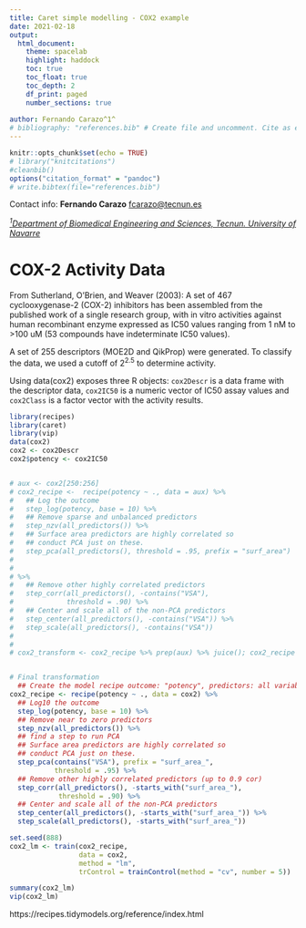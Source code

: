 ```yaml
---
title: Caret simple modelling - COX2 example
date: 2021-02-18
output: 
  html_document:
    theme: spacelab
    highlight: haddock
    toc: true
    toc_float: true
    toc_depth: 2
    df_print: paged
    number_sections: true
    
author: Fernando Carazo^1^ 
# bibliography: "references.bib" # Create file and uncomment. Cite as ej [@Ignatiadis_2016]
---
```


```r
knitr::opts_chunk$set(echo = TRUE)
# library("knitcitations")
#cleanbib()
options("citation_format" = "pandoc")
# write.bibtex(file="references.bib")
```

Contact info: **Fernando Carazo** <fcarazo@tecnun.es>

[*^1^Department of Biomedical Engineering and Sciences, Tecnun. University of Navarre*](https://www.unav.edu/en/web/departamento-de-ingenieria-biomedica-y-ciencias/investigacion/computational-biology/presentacion)



# COX-2 Activity Data
From Sutherland, O’Brien, and Weaver (2003): A set of 467 cyclooxygenase-2 (COX-2) inhibitors has been assembled from the published work of a single research group, with in vitro activities against human recombinant enzyme expressed as IC50 values ranging from 1 nM to >100 uM (53 compounds have indeterminate IC50 values).

A set of 255 descriptors (MOE2D and QikProp) were generated. To classify the data, we used a cutoff of $2^{2.5}$ to determine activity.

Using data(cox2) exposes three R objects: `cox2Descr` is a data frame with the descriptor data, `cox2IC50` is a numeric vector of IC50 assay values and `cox2Class` is a factor vector with the activity results.

```r
library(recipes)
library(caret)
library(vip)
data(cox2)
cox2 <- cox2Descr
cox2$potency <- cox2IC50


# aux <- cox2[250:256]
# cox2_recipe <-  recipe(potency ~ ., data = aux) %>%
#   ## Log the outcome
#   step_log(potency, base = 10) %>%
#   ## Remove sparse and unbalanced predictors
#   step_nzv(all_predictors()) %>%
#   ## Surface area predictors are highly correlated so
#   ## conduct PCA just on these.
#   step_pca(all_predictors(), threshold = .95, prefix = "surf_area")
# 
# 
# %>%
#   ## Remove other highly correlated predictors
#   step_corr(all_predictors(), -contains("VSA"),
#             threshold = .90) %>%
#   ## Center and scale all of the non-PCA predictors
#   step_center(all_predictors(), -contains("VSA")) %>%
#   step_scale(all_predictors(), -contains("VSA"))
# 
# 
# cox2_transform <- cox2_recipe %>% prep(aux) %>% juice(); cox2_recipe


# Final transformation
  ## Create the model recipe outcome: "potency", predictors: all variables.
cox2_recipe <- recipe(potency ~ ., data = cox2) %>%
  ## Log10 the outcome
  step_log(potency, base = 10) %>%
  ## Remove near to zero predictors
  step_nzv(all_predictors()) %>%
  ## find a step to run PCA
  ## Surface area predictors are highly correlated so
  ## conduct PCA just on these.
  step_pca(contains("VSA"), prefix = "surf_area_",
           threshold = .95) %>%
  ## Remove other highly correlated predictors (up to 0.9 cor)
  step_corr(all_predictors(), -starts_with("surf_area_"),
            threshold = .90) %>%
  ## Center and scale all of the non-PCA predictors
  step_center(all_predictors(), -starts_with("surf_area_")) %>%
  step_scale(all_predictors(), -starts_with("surf_area_"))

set.seed(888)
cox2_lm <- train(cox2_recipe,
                 data = cox2,
                 method = "lm",
                 trControl = trainControl(method = "cv", number = 5))

summary(cox2_lm)
vip(cox2_lm)

```



https://recipes.tidymodels.org/reference/index.html
